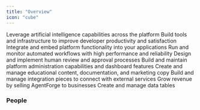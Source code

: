 ```yaml
---
title: "Overview" 
icon: "cube"
---
```


<CardGroup cols={2}>
  <Card title="AI" icon="robot" href="/handbook/teams/ai" color="#8E44AD">
    Leverage artificial intelligence capabilities across the platform
  </Card>

  <Card title="Developer Experience" icon="code-branch" href="/handbook/teams/developer-experience" color="#34495E">
    Build tools and infrastructure to improve developer productivity and satisfaction
  </Card>
  <Card title="Embedding" icon="code" href="/handbook/teams/embed-sdk" color="#9B59B6">
    Integrate and embed platform functionality into your applications
  </Card>
  <Card title="Flow Execution & Editor" icon="gears" href="/handbook/teams/flow-builder" color="#2ECC71">
    Run and monitor automated workflows with high performance and reliability
  </Card>
  <Card title="Human in the Loop" icon="user-check" href="/handbook/teams/human-in-loop" color="#E67E22">
    Design and implement human review and approval processes
  </Card>
  <Card title="Management Features" icon="shield" href="/handbook/teams/management-features" color="#E74C3C">
    Build and maintain platform administration capabilities and dashboard features
  </Card>
  <Card title="Marketing Website & Content" icon="pencil" href="/handbook/teams/content" color="#FF6B6B">
    Create and manage educational content, documentation, and marketing copy
  </Card>
  <Card title="Pieces" icon="puzzle-piece" href="/handbook/teams/pieces" color="#F1C40F">
    Build and manage integration pieces to connect with external services
  </Card>
  <Card title="Sales" icon="handshake" href="/handbook/teams/sales" color="#27AE60">
    Grow revenue by selling AgentForge to businesses
  </Card>
  <Card title="Tables" icon="table" href="/handbook/teams/tables" color="#3498DB">
    Create and manage data tables
  </Card>
</CardGroup>

### People

<CardGroup col={3}>
<Snippet file="profile/ash.mdx" />
<Snippet file="profile/mo.mdx" />
<Snippet file="profile/abdulyki.mdx" />
<Snippet file="profile/abood.mdx" />
<Snippet file="profile/kishan.mdx" />
<Snippet file="profile/hazem.mdx" />
<Snippet file="profile/ginika.mdx" />
<Snippet file="profile/kareem.mdx" />
<Snippet file="profile/amr.mdx" />
<Snippet file="profile/sanad.mdx" />
<Snippet file="profile/aboodzein.mdx" />
<Snippet file="profile/issa.mdx" />
</CardGroup>
